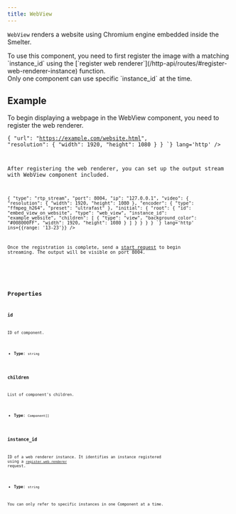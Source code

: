 ```yaml
---
title: WebView
---
```


`WebView` renders a website using Chromium engine embedded inside the Smelter.

<Aside>To use this component, you need to first register the image with a matching `instance_id` using the [`register web renderer`](/http-api/routes/#register-web-renderer-instance) function.</Aside>

<Aside type='caution'>Only one component can use specific `instance_id` at the time.</Aside>

## Example

To begin displaying a webpage in the WebView component, you need to register the web renderer.

<CollapsibleDetails summaryTitle='Register web renderer' open>
<Code code={`
POST: /api/web-renderer/example_website/register
Content-Type: application/json

{
    "url": "https://example.com/website.html",
    "resolution": { "width": 1920, "height": 1080 }
}
`} lang='http' />
</CollapsibleDetails>

After registering the web renderer, you can set up the output stream with WebView component included.

<CollapsibleDetails summaryTitle='Register RTP output' open>
<Code code={`
POST: /api/output/example_output/register
Content-Type: application/json

{
    "type": "rtp_stream",
    "port": 8004,
    "ip": "127.0.0.1",
    "video": {
        "resolution": { "width": 1920, "height": 1080 },
        "encoder": { "type": "ffmpeg_h264", "preset": "ultrafast" },
        "initial": {
            "root": {
                "id": "embed_view_on_website",
                "type": "web_view",
                "instance_id": "example_website",
                "children": [
                    {
                        "type": "view",
                        "background_color": "#008000FF",
                        "width": 1920,
                        "height": 1080
                    }
                ]
            }
        }
    }
}
`} lang='http' ins={{range: '13-23'}} />
</CollapsibleDetails>

Once the registration is complete, send a [start request](/http-api/routes#start-request) to begin streaming. The output will be visible on port 8004.

<CollapsibleDetails summaryTitle='Type definitions'>
<Code code={`
type WebView = {
    id?: string;
    children?: Component[];
    instance_id: string;
}
`} lang='tsx' />
</CollapsibleDetails>

## Properties

### id
ID of component.

- **Type**: `string`

### children
List of component's children.

- **Type**: `Component[]`

### instance_id
ID of a web renderer instance. It identifies an instance registered using a
  [`register web renderer`](/http-api/routes#register-web-renderer-instance) request.

- **Type**: `string`

<Aside type='caution'>You can only refer to specific instances in one Component at a time.</Aside>

